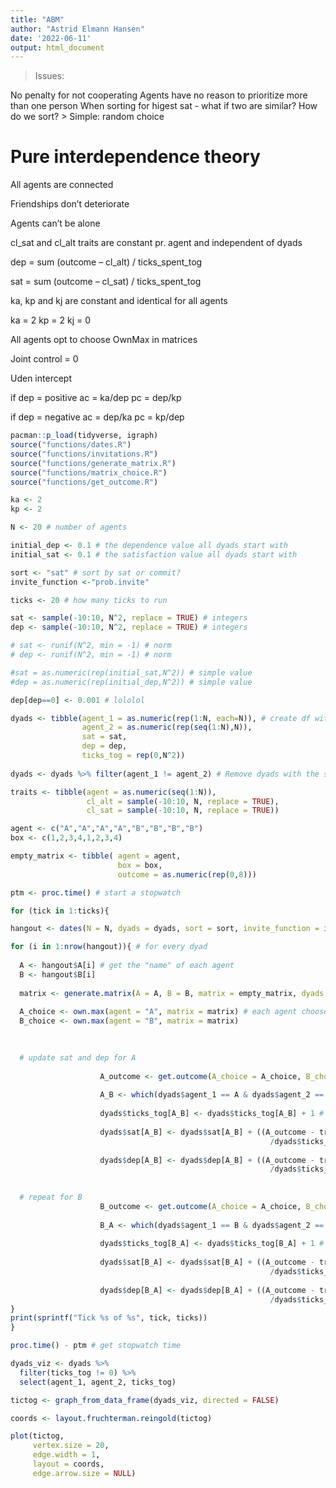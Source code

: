 ```yaml
---
title: "ABM"
author: "Astrid Elmann Hansen"
date: '2022-06-11'
output: html_document
---
```



> Issues:

No penalty for not cooperating
Agents have no reason to prioritize more than one person
When sorting for higest sat - what if two are similar? How do we sort?
> Simple: random choice


# Pure interdependence theory

All agents are connected

Friendships don't deteriorate

Agents can't be alone

cl_sat and cl_alt traits are constant pr. agent and independent of dyads

dep = sum (outcome – cl_alt) / ticks_spent_tog

sat = sum (outcome – cl_sat) / ticks_spent_tog
    
ka, kp and kj are constant and identical for all agents

ka = 2
kp = 2
kj = 0

All agents opt to choose OwnMax in matrices

Joint control = 0

Uden intercept

if dep = positive
  ac = ka/dep
  pc = dep/kp
  
if dep = negative
  ac = dep/ka
  pc = kp/dep



```r
pacman::p_load(tidyverse, igraph)
source("functions/dates.R")
source("functions/invitations.R")
source("functions/generate_matrix.R")
source("functions/matrix_choice.R")
source("functions/get_outcome.R")
```

```r
ka <- 2
kp <- 2

N <- 20 # number of agents

initial_dep <- 0.1 # the dependence value all dyads start with
initial_sat <- 0.1 # the satisfaction value all dyads start with

sort <- "sat" # sort by sat or commit?
invite_function <-"prob.invite"

ticks <- 20 # how many ticks to run
```


```r
sat <- sample(-10:10, N^2, replace = TRUE) # integers 
dep <- sample(-10:10, N^2, replace = TRUE) # integers 

# sat <- runif(N^2, min = -1) # norm 
# dep <- runif(N^2, min = -1) # norm 

#sat = as.numeric(rep(initial_sat,N^2)) # simple value
#dep = as.numeric(rep(initial_dep,N^2)) # simple value

dep[dep==0] <- 0.001 # lololol

dyads <- tibble(agent_1 = as.numeric(rep(1:N, each=N)), # create df with dyads and inital values
                agent_2 = as.numeric(rep(seq(1:N),N)),
                sat = sat,
                dep = dep,
                ticks_tog = rep(0,N^2))
  
dyads <- dyads %>% filter(agent_1 != agent_2) # Remove dyads with the same agent twice
```

```r
traits <- tibble(agent = as.numeric(seq(1:N)),
                 cl_alt = sample(-10:10, N, replace = TRUE),
                 cl_sat = sample(-10:10, N, replace = TRUE))
```


```r
agent <- c("A","A","A","A","B","B","B","B")
box <- c(1,2,3,4,1,2,3,4)

empty_matrix <- tibble( agent = agent,
                        box = box,
                        outcome = as.numeric(rep(0,8)))
```

```r
ptm <- proc.time() # start a stopwatch

for (tick in 1:ticks){

hangout <- dates(N = N, dyads = dyads, sort = sort, invite_function = invite_function) # set up date pairs

for (i in 1:nrow(hangout)){ # for every dyad
  
  A <- hangout$A[i] # get the "name" of each agent
  B <- hangout$B[i]
  
  matrix <- generate.matrix(A = A, B = B, matrix = empty_matrix, dyads = dyads, ka = ka, kp = kp) # generate matrix
  
  A_choice <- own.max(agent = "A", matrix = matrix) # each agent chooses
  B_choice <- own.max(agent = "B", matrix = matrix)

  
  
  # update sat and dep for A
  
                    A_outcome <- get.outcome(A_choice = A_choice, B_choice = B_choice, matrix = matrix, agent = "A") # get outcome
                  
                    A_B <- which(dyads$agent_1 == A & dyads$agent_2 == B) # find the row no for the relevant dyad
                  
                    dyads$ticks_tog[A_B] <- dyads$ticks_tog[A_B] + 1 # add a tick to ticks spent together
                    
                    dyads$sat[A_B] <- dyads$sat[A_B] + ((A_outcome - traits$cl_sat[A]) # update sat
                                                          /dyads$ticks_tog[A_B])
                    
                    dyads$dep[A_B] <- dyads$dep[A_B] + ((A_outcome - traits$cl_alt[A]) # update dep
                                                          /dyads$ticks_tog[A_B])
                    
  
  # repeat for B
                    B_outcome <- get.outcome(A_choice = A_choice, B_choice = B_choice, matrix = matrix, agent = "B") # get outcome
    
                    B_A <- which(dyads$agent_1 == B & dyads$agent_2 == A) # find the row no for the relevant dyad
                    
                    dyads$ticks_tog[B_A] <- dyads$ticks_tog[B_A] + 1 # add a tick to ticks spent together
                    
                    dyads$sat[B_A] <- dyads$sat[B_A] + ((A_outcome - traits$cl_sat[B]) # update sat
                                                          /dyads$ticks_tog[B_A])
                    
                    dyads$dep[B_A] <- dyads$dep[B_A] + ((A_outcome - traits$cl_alt[B]) # update dep
                                                          /dyads$ticks_tog[B_A])
}
print(sprintf("Tick %s of %s", tick, ticks))
}

proc.time() - ptm # get stopwatch time
```

```r
dyads_viz <- dyads %>% 
  filter(ticks_tog != 0) %>% 
  select(agent_1, agent_2, ticks_tog)

tictog <- graph_from_data_frame(dyads_viz, directed = FALSE)

coords <- layout.fruchterman.reingold(tictog)

plot(tictog,
     vertex.size = 20,
     edge.width = 1,
     layout = coords,
     edge.arrow.size = NULL)

```

